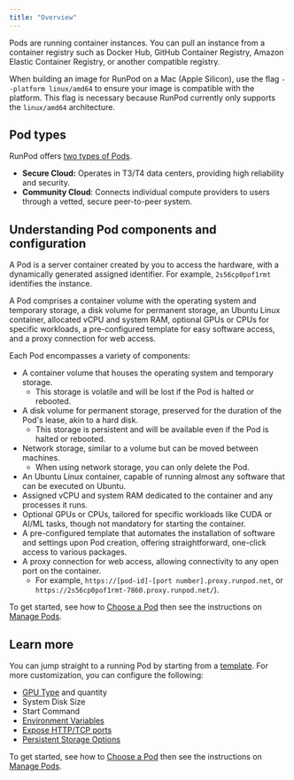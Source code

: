 ```yaml
---
title: "Overview"
---
```


Pods are running container instances. You can pull an instance from a container registry such as Docker Hub, GitHub Container Registry, Amazon Elastic Container Registry, or another compatible registry.

<Info>

When building an image for RunPod on a Mac (Apple Silicon), use the flag `--platform linux/amd64` to ensure your image is compatible with the platform. This flag is necessary because RunPod currently only supports the `linux/amd64` architecture.

</Info>

## Pod types

RunPod offers [two types of Pods](/references/faq/#secure-cloud-vs-community-cloud).

* **Secure Cloud:** Operates in T3/T4 data centers, providing high reliability and security.
* **Community Cloud**: Connects individual compute providers to users through a vetted, secure peer-to-peer system.

## Understanding Pod components and configuration

A Pod is a server container created by you to access the hardware, with a dynamically generated assigned identifier. For example, `2s56cp0pof1rmt` identifies the instance.

A Pod comprises a container volume with the operating system and temporary storage, a disk volume for permanent storage, an Ubuntu Linux container, allocated vCPU and system RAM, optional GPUs or CPUs for specific workloads, a pre-configured template for easy software access, and a proxy connection for web access.

Each Pod encompasses a variety of components:

* A container volume that houses the operating system and temporary storage.
  * This storage is volatile and will be lost if the Pod is halted or rebooted.
* A disk volume for permanent storage, preserved for the duration of the Pod's lease, akin to a hard disk.
  * This storage is persistent and will be available even if the Pod is halted or rebooted.
* Network storage, similar to a volume but can be moved between machines.
  * When using network storage, you can only delete the Pod.
* An Ubuntu Linux container, capable of running almost any software that can be executed on Ubuntu.
* Assigned vCPU and system RAM dedicated to the container and any processes it runs.
* Optional GPUs or CPUs, tailored for specific workloads like CUDA or AI/ML tasks, though not mandatory for starting the container.
* A pre-configured template that automates the installation of software and settings upon Pod creation, offering straightforward, one-click access to various packages.
* A proxy connection for web access, allowing connectivity to any open port on the container.
  * For example, `https://[pod-id]-[port number].proxy.runpod.net`, or `https://2s56cp0pof1rmt-7860.proxy.runpod.net/`).

To get started, see how to [Choose a Pod](/pods/choose-a-pod) then see the instructions on [Manage Pods](/pods/manage-pods).

## Learn more

You can jump straight to a running Pod by starting from a [template](/pods/templates/overview). For more customization, you can configure the following:

* [GPU Type](/references/gpu-types) and quantity
* System Disk Size
* Start Command
* [Environment Variables](/pods/references/environment-variables)
* [Expose HTTP/TCP ports](/pods/configuration/expose-ports)
* [Persistent Storage Options](/pods/storage/types)

To get started, see how to [Choose a Pod](/pods/choose-a-pod) then see the instructions on [Manage Pods](/pods/manage-pods).
